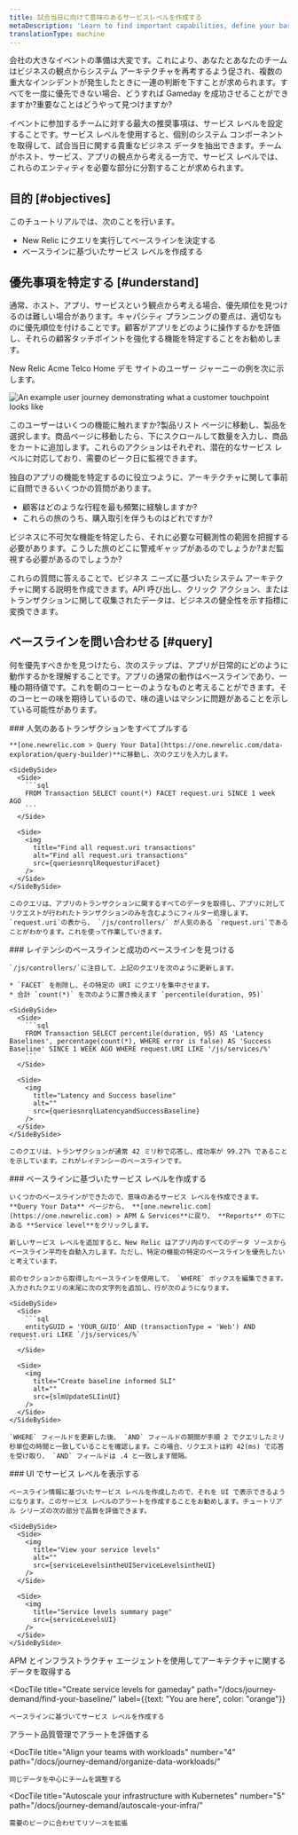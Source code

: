 ```yaml
---
title: 試合当日に向けて意味のあるサービスレベルを作成する
metaDescription: 'Learn to find important capabilities, define your baselines, and set up meaningful service levels for peak demand.'
translationType: machine
---
```








会社の大きなイベントの準備は大変です。これにより、あなたとあなたのチームはビジネスの観点からシステム アーキテクチャを再考するよう促され、複数の重大なインシデントが発生したときに一連の判断を下すことが求められます。すべてを一度に優先できない場合、どうすれば Gameday を成功させることができますか?重要なことはどうやって見つけますか?

イベントに参加するチームに対する最大の推奨事項は、サービス レベルを設定することです。サービス レベルを使用すると、個別のシステム コンポーネントを取得して、試合当日に関する貴重なビジネス データを抽出できます。チームがホスト、サービス、アプリの観点から考える一方で、サービス レベルでは、これらのエンティティを必要な部分に分割することが求められます。

## 目的 [#objectives]

このチュートリアルでは、次のことを行います。

* New Relic にクエリを実行してベースラインを決定する
* ベースラインに基づいたサービス レベルを作成する

## 優先事項を特定する [#understand]

通常、ホスト、アプリ、サービスという観点から考える場合、優先順位を見つけるのは難しい場合があります。キャパシティ プランニングの要点は、適切なものに優先順位を付けることです。顧客がアプリをどのように操作するかを評価し、それらの顧客タッチポイントを強化する機能を特定することをお勧めします。

New Relic Acme Telco Home デモ サイトのユーザー ジャーニーの例を次に示します。

<img
  title="You can attach service levels to customer touchpoints"
  alt="An example user journey demonstrating what a customer touchpoint looks like"
  src={userJourneyAPossibleUserJourney}
/>

このユーザーはいくつの機能に触れますか?製品リスト ページに移動し、製品を選択します。商品ページに移動したら、下にスクロールして数量を入力し、商品をカートに追加します。これらのアクションはそれぞれ、潜在的なサービス レベルに対応しており、需要のピーク日に監視できます。

独自のアプリの機能を特定するのに役立つように、アーキテクチャに関して事前に自問できるいくつかの質問があります。

* 顧客はどのような行程を最も頻繁に経験しますか?
* これらの旅のうち、購入取引を伴うものはどれですか?

ビジネスに不可欠な機能を特定したら、それに必要な可観測性の範囲を把握する必要があります。こうした旅のどこに警戒ギャップがあるのでしょうか?まだ監視する必要があるのでしょうか?

これらの質問に答えることで、ビジネス ニーズに基づいたシステム アーキテクチャに関する説明を作成できます。API 呼び出し、クリック アクション、またはトランザクションに関して収集されたデータは、ビジネスの健全性を示す指標に変換できます。

## ベースラインを問い合わせる [#query]

何を優先すべきかを見つけたら、次のステップは、アプリが日常的にどのように動作するかを理解することです。アプリの通常の動作はベースラインであり、一種の期待値です。これを朝のコーヒーのようなものと考えることができます。そのコーヒーの味を期待しているので、味の違いはマシンに問題があることを示している可能性があります。

<Steps>
  <Step>
    ### 人気のあるトランザクションをすべてプルする

    **[one.newrelic.com > Query Your Data](https://one.newrelic.com/data-exploration/query-builder)**に移動し、次のクエリを入力します。

    <SideBySide>
      <Side>
        ```sql
        FROM Transaction SELECT count(*) FACET request.uri SINCE 1 week AGO
        ```
      </Side>

      <Side>
        <img
          title="Find all request.uri transactions"
          alt="Find all request.uri transactions"
          src={queriesnrqlRequesturiFacet}
        />
      </Side>
    </SideBySide>

    このクエリは、アプリのトランザクションに関するすべてのデータを取得し、アプリに対してリクエストが行われたトランザクションのみを含むようにフィルター処理します。 `request.uri`の表から、 `/js/controllers/` が人気のある `request.uri`であることがわかります。これを使って作業していきます。
  </Step>

  <Step>
    ### レイテンシのベースラインと成功のベースラインを見つける

    `/js/controllers/`に注目して、上記のクエリを次のように更新します。

    * `FACET` を削除し、その特定の URI にクエリを集中させます。
    * 合計 `count(*)` を次のように置き換えます `percentile(duration, 95)`

    <SideBySide>
      <Side>
        ```sql
        FROM Transaction SELECT percentile(duration, 95) AS 'Latency Baselines', percentage(count(*), WHERE error is false) AS 'Success Baseline' SINCE 1 WEEK AGO WHERE request.URI LIKE '/js/services/%'
        ```
      </Side>

      <Side>
        <img
          title="Latency and Success baseline"
          alt=""
          src={queriesnrqlLatencyandSuccessBaseline}
        />
      </Side>
    </SideBySide>

    このクエリは、トランザクションが通常 42 ミリ秒で応答し、成功率が 99.27% であることを示しています。これがレイテンシーのベースラインです。
  </Step>

  <Step>
    ### ベースラインに基づいたサービス レベルを作成する

    いくつかのベースラインができたので、意味のあるサービス レベルを作成できます。 **Query Your Data** ページから、 **[one.newrelic.com](https://one.newrelic.com) > APM & Services**に戻り、 **Reports** の下にある **Service level**をクリックします。

    新しいサービス レベルを追加すると、New Relic はアプリ内のすべてのデータ ソースからベースライン平均を自動入力します。ただし、特定の機能の特定のベースラインを優先したいと考えています。

    前のセクションから取得したベースラインを使用して、 `WHERE` ボックスを編集できます。入力されたクエリの末尾に次の文字列を追加し、行が次のようになります。

    <SideBySide>
      <Side>
        ```sql
        entityGUID = 'YOUR_GUID' AND (transactionType = 'Web') AND request.uri LIKE `/js/services/%`
        ```
      </Side>

      <Side>
        <img
          title="Create baseline informed SLI"
          alt=""
          src={slmUpdateSLIinUI}
        />
      </Side>
    </SideBySide>

    `WHERE` フィールドを更新した後、 `AND` フィールドの期間が手順 2 でクエリしたミリ秒単位の時間と一致していることを確認します。この場合、リクエストは約 42(ms) で応答を受け取り、 `AND` フィールドは .4 と一致します間隔。
  </Step>

  <Step>
    ### UI でサービス レベルを表示する

    ベースライン情報に基づいたサービス レベルを作成したので、それを UI で表示できるようになります。このサービス レベルのアラートを作成することをお勧めします。チュートリアル シリーズの次の部分で品質を評価できます。

    <SideBySide>
      <Side>
        <img
          title="View your service levels"
          alt=""
          src={serviceLevelsintheUIServiceLevelsintheUI}
        />
      </Side>

      <Side>
        <img
          title="Service levels summary page"
          src={serviceLevelsUI}
        />
      </Side>
    </SideBySide>
  </Step>
</Steps>

<DocTiles numbered>
  <DocTile
    title="Get started"
    path="/docs/journey-demand/get-started"
  >
    APM とインフラストラクチャ エージェントを使用してアーキテクチャに関するデータを取得する
  </DocTile>

  <DocTile
    title="Create service levels for gameday"
    path="/docs/journey-demand/find-your-baseline/"
    label={{text: "You are here", color: "orange"}}
  >
    ベースラインに基づいてサービス レベルを作成する
  </DocTile>
</DocTiles>

<DocTiles>
  <DocTile
    title="Reduce noise with quality alerts"
    number="3"
    path="/docs/journey-demand/create-quality-alerts/"
  >
    アラート品質管理でアラートを評価する
  </DocTile>

  <DocTile
    title="Align your teams with workloads"
    number="4"
    path="/docs/journey-demand/organize-data-workloads/"
  >
    同じデータを中心にチームを調整する
  </DocTile>

  <DocTile
    title="Autoscale your infrastructure with Kubernetes"
    number="5"
    path="/docs/journey-demand/autoscale-your-infra/"
  >
    需要のピークに合わせてリソースを拡張
  </DocTile>
</DocTiles>